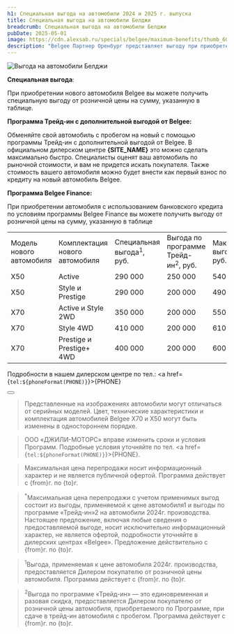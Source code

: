 ```yaml
---
h1: Cпециальная выгода на автомобили 2024 и 2025 г. выпуска
title: Cпециальная выгода на автомобили Белджи
breadcrumb: Cпециальная выгода на автомобили Белджи
pubDate: 2025-05-01
image: https://cdn.alexsab.ru/specials/belgee/maximum-benefits/thumb_600x338.webp
description: "Belgee Партнер Оренбург представляет выгоду при приобретении новых автомобилей с использованием кредитных средств, программ Трейд-ин и программы Белджи Финанс для покупки авто"
---
```



<picture>
    <source media="(min-width: 942px)" srcset="https://cdn.alexsab.ru/specials/belgee/maximum-benefits/banner_1920x1080.webp" />
    <source media="(min-width: 320px)" srcset="https://cdn.alexsab.ru/specials/belgee/maximum-benefits/banner_1080x720.webp" />
    <img src="https://cdn.alexsab.ru/specials/belgee/maximum-benefits/banner_1920x1080.webp" class="w-full mb-10" alt="Выгода на автомобили Белджи" />
</picture>

**Специальная выгода**: 

При приобретении нового автомобиля Belgee вы можете получить специальную выгоду от розничной цены на сумму, указанную в таблице.

**Программа Трейд-ин с дополнительной выгодой от Belgee:**

Обменяйте свой автомобиль с пробегом на новый с помощью программы Трейд-ин с дополнительной выгодой от Belgee. В официальном дилерском центре <strong>{SITE_NAME}</strong> это можно сделать максимально быстро. Специалисты оценят ваш автомобиль по рыночной стоимости, и вам не придется искать покупателя. Также стоимость вашего автомобиля можно будет внести как первый взнос по кредиту на новый автомобиль Belgee. 

**Программа Belgee Finance:**

При приобретении автомобиля с использованием банковского кредита по условиям программы Belgee Finance вы можете получить выгоду от розничной цены на сумму, указанную в таблице

<div class="overflow-auto min-w-full my-14">
    <table class="w-[1100px] mx-auto border-collapse">
        <tbody>
        <tr>
            <td class="border border-gray-300 bg-accent-500 text-white text-center align-middle p-2">
                Модель нового автомобиля
            </td>
            <td class="border border-gray-300 bg-accent-500 text-white text-center align-middle p-2">
                Комплектация нового автомобиля
            </td>
            <td class="border border-gray-300 bg-accent-500 text-white text-center align-middle p-2">
                Специальная выгода<sup>1</sup>, руб.
            </td>
            <td class="border border-gray-300 bg-accent-500 text-white text-center align-middle p-2">
                Выгода по программе Трейд-ин<sup>2</sup>, руб.
            </td>
            <td class="border border-gray-300 bg-accent-500 text-white text-center align-middle p-2">
                Максимальная выгода до, руб.
            </td>
        </tr>
        <tr>
            <td class="border border-gray-300 text-center align-middle p-2">
                X50
            </td>
            <td class="border border-gray-300 text-center align-middle p-2">
                Active
            </td>
            <td class="border border-gray-300 text-center align-middle p-2">
                290 000
            </td>
            <td class="border border-gray-300 text-center align-middle p-2">
                250 000
            </td>
            <td class="border border-gray-300 text-center align-middle p-2">
                540 000*
            </td>
        </tr>
        <tr>
            <td class="border border-gray-300 text-center align-middle p-2">
                X50
            </td>
            <td class="border border-gray-300 text-center align-middle p-2">
                Style и Prestige
            </td>
            <td class="border border-gray-300 text-center align-middle p-2">
                290 000
            </td>
            <td class="border border-gray-300 text-center align-middle p-2">
                200 000
            </td>
            <td class="border border-gray-300 text-center align-middle p-2">
                490 000*
            </td>
        </tr>
        <tr>
            <td class="border border-gray-300 text-center align-middle p-2">
                X70
            </td>
            <td class="border border-gray-300 text-center align-middle p-2">
                Active и Style 2WD
            </td>
            <td class="border border-gray-300 text-center align-middle p-2">
                350 000
            </td>
            <td class="border border-gray-300 text-center align-middle p-2">
                200 000
            </td>
            <td class="border border-gray-300 text-center align-middle p-2">
                550 000*
            </td>
        </tr>
        <tr>
            <td class="border border-gray-300 text-center align-middle p-2">
                X70
            </td>
            <td class="border border-gray-300 text-center align-middle p-2">
                Style 4WD
            </td>
            <td class="border border-gray-300 text-center align-middle p-2">
                410 000
            </td>
            <td class="border border-gray-300 text-center align-middle p-2">
                200 000
            </td>
            <td class="border border-gray-300 text-center align-middle p-2">
                610 000*
            </td>
        </tr>
        <tr>
            <td class="border border-gray-300 text-center align-middle p-2">
                X70
            </td>
            <td class="border border-gray-300 text-center align-middle p-2">
                Prestige и Prestige+ 4WD
            </td>
            <td class="border border-gray-300 text-center align-middle p-2">
                400 000
            </td>
            <td class="border border-gray-300 text-center align-middle p-2">
                200 000
            </td>
            <td class="border border-gray-300 text-center align-middle p-2">
                600 000*
            </td>
        </tr>
        </tbody>
    </table>
</div>

Подробности в нашем дилерском центре по тел.: <a href={`tel:${phoneFormat(PHONE)}`}>{PHONE}</a>

<div class="flex justify-center mt-10 mb-5">
    <Button 
        classes="popup-link block !px-4 xl:!px-8 !py-2 xl:!py-3 !text-white !no-underline" 
        url="#common-modal" 
        title="Получить предложение"
        dataTitle="Получить максимальную выгоду"
        dataFormName="Получить предложение. Максимальная выгода"
    />
</div>

> Представленные на изображениях автомобили могут отличаться от серийных моделей. Цвет, технические характеристики и комплектация автомобилей Belgee X70 и X50 могут быть изменены в одностороннем порядке.

> ООО «ДЖИЛИ-МОТОРС» вправе изменить сроки и условия Программ. Подробные условия уточняйте по тел. <a href={`tel:${phoneFormat(PHONE)}`}>{PHONE}</a>.

> Максимальная цена перепродажи носит информационный характер и не является публичной офертой. Программа действует с {from}г. по {to}г.

> <sup>*</sup>Максимальная цена перепродажи с учетом применимых выгод состоит из выгоды, применяемой к цене автомобиля1 и выгоды по программе «Трейд-ин»2 на автомобили 2024г. производства. Настоящее предложение, включая любые сведения о предоставляемой выгоде, носит исключительно информационный характер, не является офертой, подробности уточняйте в дилерских центрах «Belgee». Предложение действительно с {from}г. по {to}г.


> <sup>1</sup>Выгода, применяемая к цене автомобиля 2024г. производства, предоставляется Дилером покупателю от розничной цены автомобиля. Программа действует с {from}г. по {to}г.

> <sup>2</sup>Выгода по программе «Трейд-ин» — это единовременная и разовая скидка, предоставляется Дилером покупателю от розничной цены автомобиля, приобретаемого по Программе, при сдаче в трейд-ин автомобиля с пробегом. Программа действует с {from}г. по {to}г.


